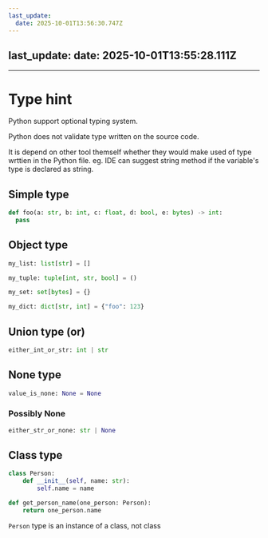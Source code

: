 ```yaml
---
last_update:
  date: 2025-10-01T13:56:30.747Z
---
```



last_update:
  date: 2025-10-01T13:55:28.111Z
---

---

# Type hint

Python support optional typing system. 

Python does not validate type written on the source code. 

It is depend on other tool themself whether they would make used of type wrttien in the Python file. eg. IDE can suggest string method if the variable's type is declared as string.


## Simple type

```python title= showLineNumbers
def foo(a: str, b: int, c: float, d: bool, e: bytes) -> int:
  pass
```

## Object type

```python title= showLineNumbers
my_list: list[str] = []

my_tuple: tuple[int, str, bool] = ()

my_set: set[bytes] = {}

my_dict: dict[str, int] = {"foo": 123}
```

## Union type (or)

```python title= showLineNumbers
either_int_or_str: int | str
```

## None type

```python title= showLineNumbers
value_is_none: None = None
```

### Possibly None

```python title= showLineNumbers
either_str_or_none: str | None
```


## Class type

```python title= showLineNumbers
class Person:
    def __init__(self, name: str):
        self.name = name

def get_person_name(one_person: Person):
    return one_person.name
```

<Admonition type="note" title="note"> 

`Person` type is an instance of a class, not class

</Admonition>